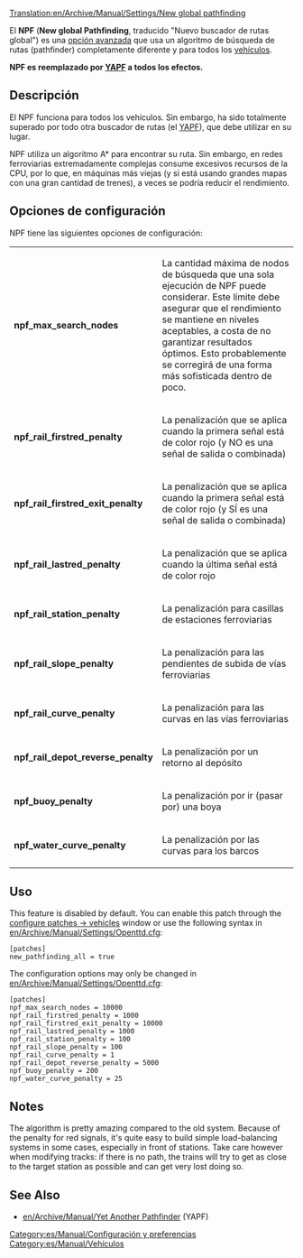 [[Translation:en/Archive/Manual/Settings/New global pathfinding]]
{{es/Traducción|en/Archive/Manual/Settings/New global pathfinding|50}}

El '''NPF''' ('''New global Pathfinding''', traducido "Nuevo buscador de rutas global") es una  [[es/Archive/Manual/Settings/Opciones avanzadas|opción avanzada]] que usa un algoritmo de búsqueda de rutas (pathfinder) completamente diferente y para todos los  [[es/Manual/Vehículos|vehículos]].

'''NPF es reemplazado por [[es/Archive/Manual/YAPF|YAPF]] a todos los efectos.'''

== Descripción ==
El NPF funciona para todos los vehículos. Sin embargo, ha sido totalmente superado por todo otra buscador de rutas (el [[es/Archive/Manual/YAPF|YAPF]]), que debe utilizar en su lugar.

NPF utiliza un algoritmo A* para encontrar su ruta. Sin embargo, en redes ferroviarias extremadamente complejas consume excesivos recursos de la CPU, por lo que, en máquinas más viejas (y si está usando grandes mapas con una gran cantidad de trenes), a veces se podría reducir el rendimiento.

== Opciones de configuración ==
NPF tiene las siguientes opciones de configuración:

{|
|- valign="top"
|'''npf_max_search_nodes'''||La cantidad máxima de nodos de búsqueda que una sola ejecución de NPF puede considerar. Este límite debe asegurar que el rendimiento se mantiene en niveles aceptables, a costa de no garantizar resultados óptimos. Esto probablemente se corregirá de una forma más sofisticada dentro de poco.
|- valign="top"
|'''npf_rail_firstred_penalty'''||La penalización que se aplica cuando la primera señal está de color rojo (y NO es una señal de salida o combinada)
|- valign="top"
|'''npf_rail_firstred_exit_penalty'''||La penalización que se aplica cuando la primera señal está de color rojo (y SÍ es una señal de salida o combinada)
|- valign="top"
|'''npf_rail_lastred_penalty'''||La penalización que se aplica cuando la última señal está de color rojo
|- valign="top"
|'''npf_rail_station_penalty'''||La penalización para casillas de estaciones ferroviarias 
|- valign="top"
|'''npf_rail_slope_penalty'''||La penalización para las pendientes de subida de vías ferroviarias
|- valign="top"
|'''npf_rail_curve_penalty'''||La penalización para las curvas en las vías ferroviarias
|- valign="top"
|'''npf_rail_depot_reverse_penalty'''||La penalización por un retorno al depósito
|- valign="top"
|'''npf_buoy_penalty'''||La penalización por ir (pasar por) una boya
|- valign="top"
|'''npf_water_curve_penalty'''||La penalización por las curvas para los barcos
|}

== Uso ==
{{es/Pendiente de traducción}}
This feature is disabled by default. You can enable this patch through the [[en/Archive/Manual/Settings/Configuring patches/Vehicles|configure patches -> vehicles]] window or use the following syntax in [[en/Archive/Manual/Settings/Openttd.cfg]]:
<pre>
[patches]
new_pathfinding_all = true
</pre>

The configuration options may only be changed in [[en/Archive/Manual/Settings/Openttd.cfg]]:

<pre>
[patches]
npf_max_search_nodes = 10000
npf_rail_firstred_penalty = 1000
npf_rail_firstred_exit_penalty = 10000
npf_rail_lastred_penalty = 1000
npf_rail_station_penalty = 100
npf_rail_slope_penalty = 100
npf_rail_curve_penalty = 1
npf_rail_depot_reverse_penalty = 5000
npf_buoy_penalty = 200
npf_water_curve_penalty = 25
</pre>

== Notes ==

The algorithm is pretty amazing compared to the old system. Because of the penalty for red signals, it's quite easy to build simple load-balancing systems in some cases, especially in front of stations. Take care however when modifying tracks: if there is no path, the trains will try to get as close to the target station as possible and can get very lost doing so.

== See Also ==
*[[en/Archive/Manual/Yet Another Pathfinder]] (YAPF)

[[Category:es/Manual/Configuración y preferencias]]
[[Category:es/Manual/Vehículos]]